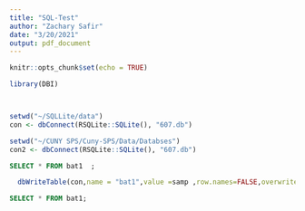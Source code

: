 ```yaml
---
title: "SQL-Test"
author: "Zachary Safir"
date: "3/20/2021"
output: pdf_document
---
```


```r
knitr::opts_chunk$set(echo = TRUE)
```

 
```r

library(DBI)



setwd("~/SQLLite/data")
con <- dbConnect(RSQLite::SQLite(), "607.db") 
```
 
 
```r
setwd("~/CUNY SPS/Cuny-SPS/Data/Databses")
con2 <- dbConnect(RSQLite::SQLite(), "607.db") 

```
 
 
```sql

SELECT * FROM bat1  ;

``` 
 
 
 
 
```r

  dbWriteTable(con,name = "bat1",value =samp ,row.names=FALSE,overwrite=TRUE)

```
 
 
```sql

SELECT * FROM bat1;

```